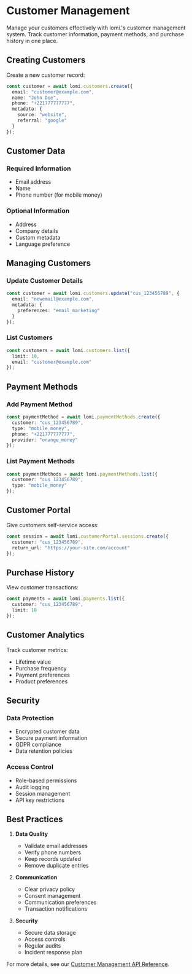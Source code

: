 # Customer Management

Manage your customers effectively with lomi.'s customer management system. Track customer information, payment methods, and purchase history in one place.

## Creating Customers

Create a new customer record:

```typescript
const customer = await lomi.customers.create({
  email: "customer@example.com",
  name: "John Doe",
  phone: "+221777777777",
  metadata: {
    source: "website",
    referral: "google"
  }
});
```

## Customer Data

### Required Information
- Email address
- Name
- Phone number (for mobile money)

### Optional Information
- Address
- Company details
- Custom metadata
- Language preference

## Managing Customers

### Update Customer Details
```typescript
const customer = await lomi.customers.update("cus_123456789", {
  email: "newemail@example.com",
  metadata: {
    preferences: "email_marketing"
  }
});
```

### List Customers
```typescript
const customers = await lomi.customers.list({
  limit: 10,
  email: "customer@example.com"
});
```

## Payment Methods

### Add Payment Method
```typescript
const paymentMethod = await lomi.paymentMethods.create({
  customer: "cus_123456789",
  type: "mobile_money",
  phone: "+221777777777",
  provider: "orange_money"
});
```

### List Payment Methods
```typescript
const paymentMethods = await lomi.paymentMethods.list({
  customer: "cus_123456789",
  type: "mobile_money"
});
```

## Customer Portal

Give customers self-service access:
```typescript
const session = await lomi.customerPortal.sessions.create({
  customer: "cus_123456789",
  return_url: "https://your-site.com/account"
});
```

## Purchase History

View customer transactions:
```typescript
const payments = await lomi.payments.list({
  customer: "cus_123456789",
  limit: 10
});
```

## Customer Analytics

Track customer metrics:
- Lifetime value
- Purchase frequency
- Payment preferences
- Product preferences

## Security

### Data Protection
- Encrypted customer data
- Secure payment information
- GDPR compliance
- Data retention policies

### Access Control
- Role-based permissions
- Audit logging
- Session management
- API key restrictions

## Best Practices

1. **Data Quality**
   - Validate email addresses
   - Verify phone numbers
   - Keep records updated
   - Remove duplicate entries

2. **Communication**
   - Clear privacy policy
   - Consent management
   - Communication preferences
   - Transaction notifications

3. **Security**
   - Secure data storage
   - Access controls
   - Regular audits
   - Incident response plan

For more details, see our [Customer Management API Reference](/api-reference/customers).